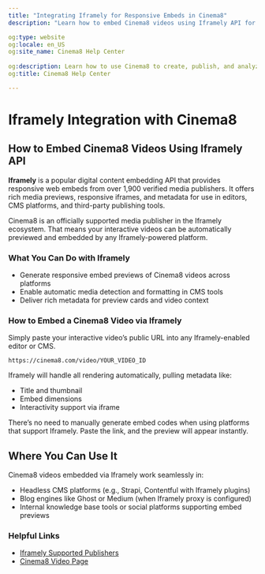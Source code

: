 ---
title: "Integrating Iframely for Responsive Embeds in Cinema8"
description: "Learn how to embed Cinema8 videos using Iframely API for a smooth integrated experience. Find out where to use the feature. Visit Cinema8."

og:type: website
og:locale: en_US
og:site_name: Cinema8 Help Center
 
og:description: Learn how to use Cinema8 to create, publish, and analyze interactive videos.
og:title: Cinema8 Help Center

---


# Iframely Integration with Cinema8

## How to Embed Cinema8 Videos Using Iframely API

**Iframely** is a popular digital content embedding API that provides responsive web embeds from over 1,900 verified media publishers. It offers rich media previews, responsive iframes, and metadata for use in editors, CMS platforms, and third-party publishing tools.

<Callout type="info">
Cinema8 is an officially supported media publisher in the Iframely ecosystem. That means your interactive videos can be automatically previewed and embedded by any Iframely-powered platform.
</Callout>

### What You Can Do with Iframely

- Generate responsive embed previews of Cinema8 videos across platforms
- Enable automatic media detection and formatting in CMS tools
- Deliver rich metadata for preview cards and video context

### How to Embed a Cinema8 Video via Iframely

Simply paste your interactive video’s public URL into any Iframely-enabled editor or CMS.

```text
https://cinema8.com/video/YOUR_VIDEO_ID
```

Iframely will handle all rendering automatically, pulling metadata like:

- Title and thumbnail
- Embed dimensions
- Interactivity support via iframe

<Callout type="important">
There’s no need to manually generate embed codes when using platforms that support Iframely. Paste the link, and the preview will appear instantly.
</Callout>

## Where You Can Use It

Cinema8 videos embedded via Iframely work seamlessly in:

- Headless CMS platforms (e.g., Strapi, Contentful with Iframely plugins)
- Blog engines like Ghost or Medium (when Iframely proxy is configured)
- Internal knowledge base tools or social platforms supporting embed previews

### Helpful Links

- [Iframely Supported Publishers](https://iframely.com/)
- [Cinema8 Video Page](https://cinema8.com/)
